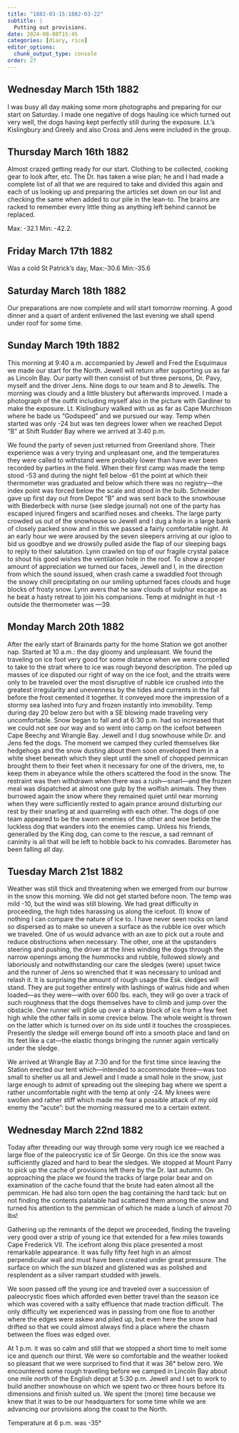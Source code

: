 ```yaml
---
title: "1882-03-15:1882-03-22"
subtitle: |
  Putting out provisions.
date: 2024-08-08T15:45
categories: [diary, rice]
editor_options:
  chunk_output_type: console
order: 27
---
```



## Wednesday March 15th 1882

I was busy all day making some more photographs and preparing for our start
on Saturday. I made one negative of dogs hauling ice which turned out very well, the
dogs having kept perfectly still during the exposure. Lt.’s Kislingbury and Greely and
also Cross and Jens were included in the group.


## Thursday March 16th 1882

Almost crazed getting ready for our start. Clothing to be collected, cooking
gear to look after, etc. The Dr. has taken a wise plan; he and I had made a complete
list of all that we are required to take and divided this again and each of us looking up
and preparing the articles set down on our list and checking the same when added to
our pile in the lean-to. The brains are racked to remember every little thing as
anything left behind cannot be replaced.

Max: -32.1 Min: -42.2.


## Friday March 17th 1882

Was a cold St Patrick’s day, Max:-30.6 Min:-35.6

## Saturday March 18th 1882

Our preparations are now complete and will start tomorrow morning. A good
dinner and a quart of ardent enlivened the last evening we shall spend under roof for
some time.

## Sunday March 19th 1882

This morning at 9:40 a.m. accompanied by Jewell and Fred the Esquimaux we
made our start for the North. Jewell will return after supporting us as far as Lincoln
Bay. Our party will then consist of but three persons, Dr. Pavy, myself and the driver
Jens. Nine dogs to our team and 8 to Jewells. The morning was cloudy and a little
blustery but afterwards improved. I made a photograph of the outfit including myself
also in the picture with Gardiner to make the exposure. Lt. Kislingbury walked with
us as far as Cape Murchison where he bade us “Godspeed” and we pursued our way.
Temp when started was only -24 but was ten degrees lower when we reached Depot
“B” at Shift Rudder Bay where we arrived at 3:40 p.m.

We found the party of seven just returned from Greenland shore. Their
experience was a very trying and unpleasant one, and the temperatures they were
called to withstand were probably lower than have ever been recorded by parties in
the field. When their first camp was made the temp stood -53 and during the night fell
below -61 the point at which their thermometer was graduated and below which there
was no registry—the index point was forced below the scale and stood in the bulb.
Schneider gave up first day out from Depot “B” and was sent back to the snowhouse
with Biederbeck with nurse (see sledge journal) not one of the party has escaped
injured fingers and scarified noses and cheeks. The large party crowded us out
of the snowhouse so Jewell and I dug a hole in a large bank of closely packed snow
and in this we passed a fairly comfortable night. At an early hour we were aroused by
the seven sleepers arriving at our igloo to bid us goodbye and we drowsily pulled
aside the flap of our sleeping bags to reply to their salutation. Lynn crawled on top of
our fragile crystal palace to shout his good wishes the ventilation hole in the roof. To
show a proper amount of appreciation we turned our faces, Jewell and I, in the
direction from which the sound issued, when crash came a swaddled foot through the
snowy chill precipitating on our smiling upturned faces clouds and huge blocks of
frosty snow. Lynn avers that he saw clouds of sulphur escape as he beat a hasty
retreat to join his companions. Temp at midnight in hut -1 outside the thermometer
was ---39.



## Monday March 20th 1882

After the early start of Brainards party for the home Station we got another
nap. Started at 10 a.m.: the day gloomy and unpleasant. We found the traveling on ice
foot very good for some distance when we were compelled to take to the strait where
to ice was rough beyond description. The piled up masses of ice disputed our right of
way on the ice foot, and the straits were only to be traveled over the most disruptive
of rubble ice crushed into the greatest irregularity and unevenness by the tides and
currents in the fall before the frost cemented it together. It conveyed more the
impression of a stormy sea
lashed into fury and frozen instantly into immobility. Temp during day 20 below
zero but with a SE blowing made traveling very uncomfortable. Snow began to fall
and at 6:30 p.m. had so increased that we could not see our way and so went into
camp on the icefoot between Cape Beechy and Wrangle Bay. Jewell and I dug
snowhouse while Dr. and Jens fed the dogs. The moment we camped they curled
themselves like hedgehogs and the snow dusting about them soon enveloped them in
a white sheet beneath which they slept until the smell of chopped pemmican brought
them to their feet when it necessary for one of the drivers, me, to keep them in
abeyance while the others scattered the food in the snow. The restraint was then
withdrawn when there was a rush—snarl—and the frozen meal was dispatched at
almost one gulp by the wolfish animals. They then burrowed again the snow where
they remained quiet until near morning when they were sufficiently rested to again
prance around disturbing our rest by their snarling at and quarreling with each other.
The dogs of one team appeared to be the sworn enemies of the other and woe betide
the luckless dog that wanders into the enemies camp. Unless his friends, generalled
by the King dog, can come to the rescue, a sad remnant of caninity is all that will be
left to hobble back to his comrades. Barometer has been falling all day.

## Tuesday March 21st 1882

Weather was still thick and threatening when we emerged from our burrow in
the snow this morning. We did not get started before noon. The temp was mild -10,
but the wind was still blowing. We had great difficulty in proceeding, the high tides
harassing us along the icefoot. (I) know of nothing I can compare the nature of ice to.
I have never seen rocks on land so dispersed as to make so uneven a surface as the
rubble ice over which we traveled. One of us would advance with an axe to pick out a
route and reduce obstructions when necessary. The other, one at the upstanders
steering and pushing, the driver at the lines winding the dogs through the narrow
openings among the hummocks and rubble, followed slowly and laboriously and
notwithstanding our care the sledges (were) upset twice and the runner of Jens so
wrenched that it was necessary to unload and relash it. It is surprising the amount of
rough usage the Esk. sledges will stand. They are put together entirely with lashings
of walrus hide and when loaded—as they were—with over 600 Ibs. each, they will go
over a track of such roughness that the dogs themselves have to climb and jump over
the obstacle. One runner will glide up over a sharp block of ice from a few feet high
while the other falls in some crevice below. The whole weight is thrown on the latter
which is turned over on its side until it touches the crosspieces. Presently the sledge
will emerge bound off into a smooth place and land on its feet like a cat—the elastic
thongs bringing the runner again vertically under the sledge.

We arrived at Wrangle Bay at 7:30 and for the first time since leaving the
Station erected our tent which—intended to accommodate three—was too small to
shelter us all and Jewell and I made a small hole in the snow, just large enough to
admit of spreading out the sleeping bag where we spent a rather uncomfortable night
with the temp at only -24. My knees were swollen and rather stiff which made me
fear a possible attack of my old enemy the “acute”: but the morning reassured me to a
certain extent.

## Wednesday March 22nd 1882

Today after threading our way through some very rough ice we reached a
large floe of the paleocrystic ice of Sir George. On this ice the snow was sufficiently
glazed and hard to bear the sledges. We stopped at Mount Parry to pick up the cache
of provisions left there by the Dr. last autumn. On approaching the place we found the
tracks of large polar bear and on examination of the cache found that the brute had
eaten almost all the pemmican. He had also torn open the bag containing the hard
tack: but on not finding the contents palatable had scattered them among the snow
and turned his attention to the pemmican of which he made a lunch of almost 70 lbs!

Gathering up the remnants of the depot we proceeded, finding the traveling
very good over a strip of young ice that extended for a few miles towards Cape
Frederick VII. The icefront along this place presented a most remarkable appearance.
It was fully fifty feet high in an almost perpendicular wall and must have been created
under great pressure. The surface on which the sun blazed and glistened was as
polished and resplendent as a silver rampart studded with jewels.


We soon passed off the young ice and traveled over a succession of
paleocrystic floes which afforded even better travel than the season ice which was
covered with a salty effluence that made traction difficult. The only difficulty we
experienced was in passing from one floe to another where the edges were askew and
piled up, but even here the snow had drifted so that we could almost always find a
place where the chasm between the floes was edged over.

At 1 p.m. it was so calm and still that we stopped a short time to melt some ice and
quench our thirst. We were so comfortable and the weather looked so pleasant that we
were surprised to find that it was 36° below zero. We encountered some rough
traveling before we camped in Lincoln Bay about one mile north of the English depot
at 5:30 p.m. Jewell and I set to work to build another snowhouse on which we spent
two or three hours before its dimensions and finish suited us. We spent the (more)
time because we knew that it was to be our headquarters for some time while we are
advancing our provisions along the coast to the North.

Temperature at 6 p.m. was -35°
